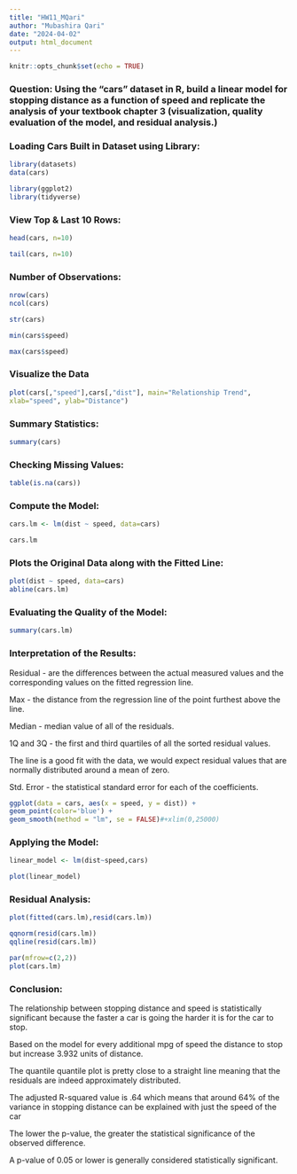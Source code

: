 ```yaml
---
title: "HW11_MQari"
author: "Mubashira Qari"
date: "2024-04-02"
output: html_document
---
```


```r
knitr::opts_chunk$set(echo = TRUE)
```

### Question: Using the “cars” dataset in R, build a linear model for stopping distance as a function of speed and replicate the  analysis of your textbook chapter 3 (visualization, quality evaluation of the model, and residual analysis.)


### Loading Cars Built in Dataset using Library:

```r
library(datasets)
data(cars)
```


```r
library(ggplot2)
library(tidyverse)
```

### View Top & Last 10 Rows:

```r
head(cars, n=10)

tail(cars, n=10)
```
### Number of Observations:

```r
nrow(cars)
ncol(cars)

str(cars)

```
```r
min(cars$speed)

max(cars$speed)
```
### Visualize the Data

```r
plot(cars[,"speed"],cars[,"dist"], main="Relationship Trend",
xlab="speed", ylab="Distance")
```




### Summary Statistics:

```r
summary(cars)
```

### Checking Missing Values:
 
```r
table(is.na(cars))
```
### Compute the Model:

```r
cars.lm <- lm(dist ~ speed, data=cars)

cars.lm
```
### Plots the Original Data along with the Fitted Line:

```r
plot(dist ~ speed, data=cars)
abline(cars.lm)
```

### Evaluating the Quality of the Model:

```r
summary(cars.lm)
```
### Interpretation of the Results:

Residual - are the differences between the actual measured values and the corresponding values on the fitted regression line.

Max - the distance from the regression line of the point furthest above the line.

Median - median value of all of the residuals.

1Q and 3Q - the first and third quartiles of all the sorted residual values. 

The line is a good fit with the data, we would expect residual values that are normally distributed around a mean of zero.

Std. Error - the statistical standard error for each of the coefficients.

```r
ggplot(data = cars, aes(x = speed, y = dist)) + 
geom_point(color='blue') +
geom_smooth(method = "lm", se = FALSE)#+xlim(0,25000)
```
### Applying the Model:

```r
linear_model <- lm(dist~speed,cars)

plot(linear_model)
```

### Residual Analysis:

```r
plot(fitted(cars.lm),resid(cars.lm))
```


```r
qqnorm(resid(cars.lm))
qqline(resid(cars.lm))
```


```r
par(mfrow=c(2,2))
plot(cars.lm)
```


### Conclusion:

The relationship between stopping distance and speed is statistically significant because the faster a car is going the harder it is for the car to stop. 

Based on the model for every additional mpg of speed the distance to stop but increase 3.932 units of distance. 

The quantile quantile plot is pretty close to a straight line meaning that the residuals are indeed approximately distributed.

The adjusted R-squared value is .64 which means that around 64% of the variance in stopping distance can be explained with just the speed of the car

The lower the p-value, the greater the statistical significance of the observed difference. 

A p-value of 0.05 or lower is generally considered statistically significant.
